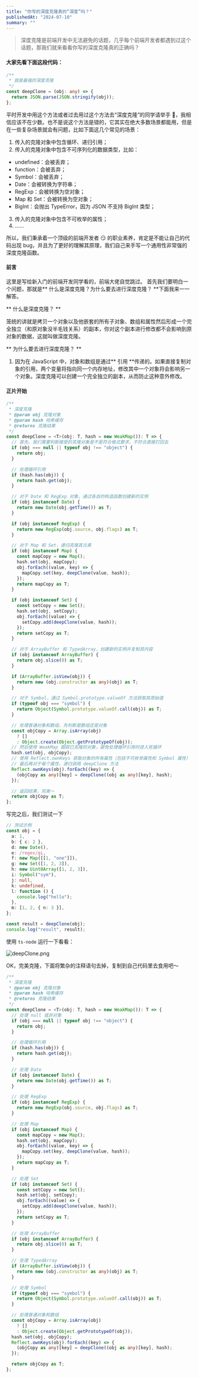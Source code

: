 ```yaml
---
title: "你写的深度克隆真的“深度”吗？"
publishedAt: "2024-07-10"
summary: ""
---
```


> 深度克隆是前端开发中无法避免的话题，几乎每个前端开发者都遇到过这个话题，那我们就来看看你写的深度克隆真的正确吗？

#### 大家先看下面这段代码：

```ts
/**
 * 我是最强的深度克隆
 */
const deepClone = (obj: any) => {
  return JSON.parse(JSON.stringify(obj));
};
```

平时开发中用这个方法或者过去用过这个方法去“深度克隆”的同学请举手 🙋，我相信应该不在少数。也不是说这个方法是错的，它其实在绝大多数场景都能用，但是在一些复杂场景就会有问题，比如下面这几个常见的场景：

1. 传入的克隆对象中包含循环、递归引用；
2. 传入的克隆对象中包含不可序列化的数据类型，比如：

- undefined：会被丢弃；
- function：会被丢弃；
- Symbol：会被丢弃；
- Date：会被转换为字符串；
- RegExp：会被转换为空对象；
- Map 和 Set：会被转换为空对象；
- BigInt：会抛出 TypeError，因为 JSON 不支持 BigInt 类型；

3. 传入的克隆对象中包含不可枚举的属性；
4. ……

所以，我们秉承着一个顶级的前端开发者 😏 的职业素养，肯定是不能让自己的代码出现 bug，并且为了更好的理解其原理，我们自己来手写一个通用性非常强的深度克隆函数。

#### 前言

这里是写给新入门的前端开发同学看的，前端大佬自觉跳过。
首先我们要明白一个问题，那就是** 什么是深度克隆？为什么要去进行深度克隆？ **下面我来一一解答。

** 什么是深度克隆？ **

笼统的讲就是拷贝一个对象以及他嵌套的所有子对象、数组和属性然后形成一个完全独立（和原对象没半毛钱关系）的副本，你对这个副本进行修改都不会影响到原对象的数据，这就叫做深度克隆。

** 为什么要去进行深度克隆？ **

1. 因为在 JavaScript 中，对象和数组是通过** 引用 **传递的。如果直接复制对象的引用，两个变量将指向同一个内存地址，修改其中一个对象将会影响另一个对象。深度克隆可以创建一个完全独立的副本，从而防止这种意外修改。

#### 正片开始

```ts
/**
 * 深度克隆
 * @param obj 克隆对象
 * @param hash 哈希缓存
 * @returns 克隆结果
 */
const deepClone = <T>(obj: T, hash = new WeakMap()): T => {
  // 首先，我们需要判断接受的克隆对象是不是符合格式要求，不符合直接打回去
  if (obj === null || typeof obj !== "object") {
    return obj;
  }

  // 处理循环引用
  if (hash.has(obj)) {
    return hash.get(obj);
  }

  // 对于 Date 和 RegExp 对象，通过各自的构造函数创建新的实例
  if (obj instanceof Date) {
    return new Date(obj.getTime()) as T;
  }

  if (obj instanceof RegExp) {
    return new RegExp(obj.source, obj.flags) as T;
  }

  // 对于 Map 和 Set，递归克隆其元素
  if (obj instanceof Map) {
    const mapCopy = new Map();
    hash.set(obj, mapCopy);
    obj.forEach((value, key) => {
      mapCopy.set(key, deepClone(value, hash));
    });
    return mapCopy as T;
  }

  if (obj instanceof Set) {
    const setCopy = new Set();
    hash.set(obj, setCopy);
    obj.forEach((value) => {
      setCopy.add(deepClone(value, hash));
    });
    return setCopy as T;
  }

  // 对于 ArrayBuffer 和 TypedArray，创建新的实例并复制其内容
  if (obj instanceof ArrayBuffer) {
    return obj.slice(0) as T;
  }

  if (ArrayBuffer.isView(obj)) {
    return new (obj.constructor as any)(obj) as T;
  }

  // 对于 Symbol，通过 Symbol.prototype.valueOf 方法获取其原始值
  if (typeof obj === "symbol") {
    return Object(Symbol.prototype.valueOf.call(obj)) as T;
  }

  // 处理普通对象和数组，先判断是数组还是对象
  const objCopy = Array.isArray(obj)
    ? []
    : Object.create(Object.getPrototypeOf(obj));
  // 然后使用 WeakMap 跟踪已克隆的对象，避免处理循环引用时进入死循环
  hash.set(obj, objCopy);
  // 使用 Reflect.ownKeys 获取对象的所有属性（包括不可枚举属性和 Symbol 属性）
  // 最后再对于每个属性，递归调用 deepClone 方法
  Reflect.ownKeys(obj).forEach((key) => {
    (objCopy as any)[key] = deepClone((obj as any)[key], hash);
  });

  // 返回结果，完美～
  return objCopy as T;
};
```

写完之后，我们测试一下

```ts
// 测试示例
const obj = {
  a: 1,
  b: { c: 2 },
  d: new Date(),
  e: /regex/gi,
  f: new Map([[1, "one"]]),
  g: new Set([1, 2, 3]),
  h: new Uint8Array([1, 2, 3]),
  i: Symbol("sym"),
  j: null,
  k: undefined,
  l: function () {
    console.log("hello");
  },
  m: [1, 2, { n: 3 }],
};

const result = deepClone(obj);
console.log("result", result);
```

使用 `ts-node` 运行一下看看：

![deepClone.png][1]

OK，完美克隆，下面将繁杂的注释语句去掉，复制到自己代码里去食用吧～

```ts
/**
 * 深度克隆
 * @param obj 克隆对象
 * @param hash 哈希缓存
 * @returns 克隆结果
 */
const deepClone = <T>(obj: T, hash = new WeakMap()): T => {
  // 处理 null 或非对象
  if (obj === null || typeof obj !== "object") {
    return obj;
  }

  // 处理循环引用
  if (hash.has(obj)) {
    return hash.get(obj);
  }

  // 处理 Date
  if (obj instanceof Date) {
    return new Date(obj.getTime()) as T;
  }

  // 处理 RegExp
  if (obj instanceof RegExp) {
    return new RegExp(obj.source, obj.flags) as T;
  }

  // 处理 Map
  if (obj instanceof Map) {
    const mapCopy = new Map();
    hash.set(obj, mapCopy);
    obj.forEach((value, key) => {
      mapCopy.set(key, deepClone(value, hash));
    });
    return mapCopy as T;
  }

  // 处理 Set
  if (obj instanceof Set) {
    const setCopy = new Set();
    hash.set(obj, setCopy);
    obj.forEach((value) => {
      setCopy.add(deepClone(value, hash));
    });
    return setCopy as T;
  }

  // 处理 ArrayBuffer
  if (obj instanceof ArrayBuffer) {
    return obj.slice(0) as T;
  }

  // 处理 TypedArray
  if (ArrayBuffer.isView(obj)) {
    return new (obj.constructor as any)(obj) as T;
  }

  // 处理 Symbol
  if (typeof obj === "symbol") {
    return Object(Symbol.prototype.valueOf.call(obj)) as T;
  }

  // 处理普通对象和数组
  const objCopy = Array.isArray(obj)
    ? []
    : Object.create(Object.getPrototypeOf(obj));
  hash.set(obj, objCopy);
  Reflect.ownKeys(obj).forEach((key) => {
    (objCopy as any)[key] = deepClone((obj as any)[key], hash);
  });

  return objCopy as T;
};
```

[1]: https://www.zowlsat.com/usr/uploads/2024/06/819015904.png
